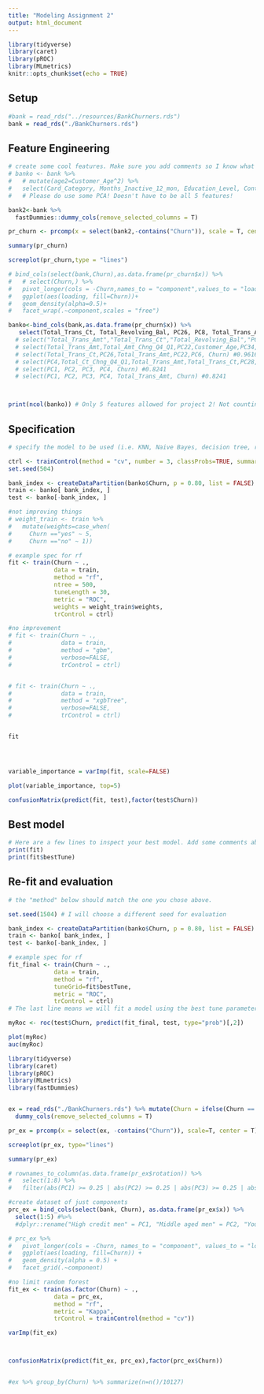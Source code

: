 ---
title: "Modeling Assignment 2"
output: html_document
---

```{r setup, include=FALSE}
library(tidyverse)
library(caret)
library(pROC)
library(MLmetrics)
knitr::opts_chunk$set(echo = TRUE)
```

## Setup

```{r}
#bank = read_rds("../resources/BankChurners.rds") 
bank = read_rds("./BankChurners.rds")
```


## Feature Engineering

```{r}
# create some cool features. Make sure you add comments so I know what you are trying to accomplish!
# banko <- bank %>% 
#   # mutate(age2=Customer_Age^2) %>%
#   select(Card_Category, Months_Inactive_12_mon, Education_Level, Contacts_Count_12_mon, Dependent_count, Churn)
#   # Please do use some PCA! Doesn't have to be all 5 features!

bank2<-bank %>% 
  fastDummies::dummy_cols(remove_selected_columns = T)

pr_churn <- prcomp(x = select(bank2,-contains("Churn")), scale = T, center = T)

summary(pr_churn)

screeplot(pr_churn,type = "lines")

# bind_cols(select(bank,Churn),as.data.frame(pr_churn$x)) %>%
#   # select(Churn,) %>%
#   pivot_longer(cols = -Churn,names_to = "component",values_to = "loading") %>%
#   ggplot(aes(loading, fill=Churn))+
#   geom_density(alpha=0.5)+
#   facet_wrap(.~component,scales = "free")

banko<-bind_cols(bank,as.data.frame(pr_churn$x)) %>% 
   select(Total_Trans_Ct, Total_Revolving_Bal, PC26, PC8, Total_Trans_Amt, Churn) #0.9734
  # select("Total_Trans_Amt","Total_Trans_Ct","Total_Revolving_Bal","PC31","Total_Ct_Chng_Q4_Q1",Churn) #0.9709
  # select(Total_Trans_Amt,Total_Amt_Chng_Q4_Q1,PC22,Customer_Age,PC34,Churn) #0.9709
  # select(Total_Trans_Ct,PC26,Total_Trans_Amt,PC22,PC6, Churn) #0.9616
  # select(PC4,Total_Ct_Chng_Q4_Q1,Total_Trans_Amt,Total_Trans_Ct,PC28,Churn) #0.9617
  # select(PC1, PC2, PC3, PC4, Churn) #0.8241
  # select(PC1, PC2, PC3, PC4, Total_Trans_Amt, Churn) #0.8241



print(ncol(banko)) # Only 5 features allowed for project 2! Not counting the dependent variable.

```


## Specification

```{r}
# specify the model to be used (i.e. KNN, Naive Bayes, decision tree, random forest, bagged trees) and the tuning parameters used

ctrl <- trainControl(method = "cv", number = 3, classProbs=TRUE, summaryFunction = twoClassSummary)
set.seed(504) 

bank_index <- createDataPartition(banko$Churn, p = 0.80, list = FALSE)
train <- banko[ bank_index, ]
test <- banko[-bank_index, ]

#not improving things
# weight_train <- train %>% 
#   mutate(weights=case_when(
#     Churn =="yes" ~ 5,
#     Churn =="no" ~ 1))

# example spec for rf
fit <- train(Churn ~ .,
             data = train,
             method = "rf",
             ntree = 500,
             tuneLength = 30,
             metric = "ROC",
             weights = weight_train$weights,
             trControl = ctrl)

#no improvement
# fit <- train(Churn ~ .,
#              data = train, 
#              method = "gbm",
#              verbose=FALSE,
#              trControl = ctrl)


# fit <- train(Churn ~ .,
#              data = train, 
#              method = "xgbTree",
#              verbose=FALSE,
#              trControl = ctrl)


fit




variable_importance = varImp(fit, scale=FALSE)

plot(variable_importance, top=5)

confusionMatrix(predict(fit, test),factor(test$Churn))
```


## Best model

```{r}
# Here are a few lines to inspect your best model. Add some comments about optimal hyperparameters.
print(fit)
print(fit$bestTune)
```


## Re-fit and evaluation

```{r}
# the "method" below should match the one you chose above. 

set.seed(1504) # I will choose a different seed for evaluation

bank_index <- createDataPartition(banko$Churn, p = 0.80, list = FALSE)
train <- banko[ bank_index, ]
test <- banko[-bank_index, ]

# example spec for rf
fit_final <- train(Churn ~ .,
             data = train, 
             method = "rf",
             tuneGrid=fit$bestTune,
             metric = "ROC",
             trControl = ctrl) 
# The last line means we will fit a model using the best tune parameters your CV found above.

myRoc <- roc(test$Churn, predict(fit_final, test, type="prob")[,2])

plot(myRoc)
auc(myRoc)
```

```{r Karyn's mysterious 100% model}

library(tidyverse)
library(caret)
library(pROC)
library(MLmetrics)
library(fastDummies)


ex = read_rds("./BankChurners.rds") %>% mutate(Churn = ifelse(Churn == 'yes', 1, 0)) %>%
  dummy_cols(remove_selected_columns = T)

pr_ex = prcomp(x = select(ex, -contains("Churn")), scale=T, center = T) #components made without Churn column

screeplot(pr_ex, type="lines")

summary(pr_ex)

# rownames_to_column(as.data.frame(pr_ex$rotation)) %>%
#   select(1:8) %>%
#   filter(abs(PC1) >= 0.25 | abs(PC2) >= 0.25 | abs(PC3) >= 0.25 | abs(PC4) >= 0.25)

#create dataset of just components
prc_ex = bind_cols(select(bank, Churn), as.data.frame(pr_ex$x)) %>%
  select(1:5) #%>%
  #dplyr::rename("High credit men" = PC1, "Middle aged men" = PC2, "Young spenders" = PC3, "Old Spenders"= PC4)

# prc_ex %>%
#   pivot_longer(cols = -Churn, names_to = "component", values_to = "loading") %>%
#   ggplot(aes(loading, fill=Churn)) + 
#   geom_density(alpha = 0.5) + 
#   facet_grid(.~component)

#no limit random forest
fit_ex <- train(as.factor(Churn) ~ .,
             data = prc_ex, 
             method = "rf",
             metric = "Kappa",
             trControl = trainControl(method = "cv"))

varImp(fit_ex)



confusionMatrix(predict(fit_ex, prc_ex),factor(prc_ex$Churn))


#ex %>% group_by(Churn) %>% summarize(n=n()/10127)


```

